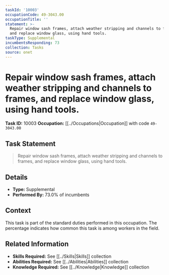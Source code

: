 ```yaml
---
taskId: '10003'
occupationCode: 49-3043.00
occupationTitle: ''
statement: >-
  Repair window sash frames, attach weather stripping and channels to frames,
  and replace window glass, using hand tools.
taskType: Supplemental
incumbentsResponding: 73
collection: Tasks
source: onet
---
```

# Repair window sash frames, attach weather stripping and channels to frames, and replace window glass, using hand tools.

**Task ID:** 10003
**Occupation:** [[../Occupations|Occupation]] with code `49-3043.00`

## Task Statement

> Repair window sash frames, attach weather stripping and channels to frames, and replace window glass, using hand tools.

## Details

- **Type:** Supplemental
- **Performed By:** 73.0% of incumbents

## Context

This task is part of the standard duties performed in this occupation. The percentage indicates how common this task is among workers in the field.

## Related Information

- **Skills Required:** See [[../Skills|Skills]] collection
- **Abilities Required:** See [[../Abilities|Abilities]] collection
- **Knowledge Required:** See [[../Knowledge|Knowledge]] collection
